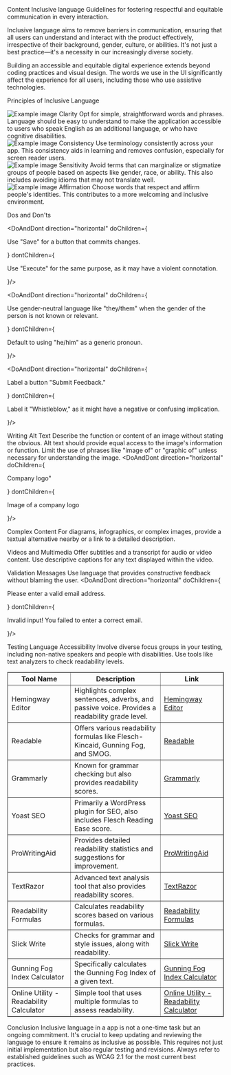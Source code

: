 
<Meta title="Content/Inclusive" />

<Unstyled>
  <Subheading>Content</Subheading>
  <Heading level="1">Inclusive language</Heading>
  <Lead>Guidelines for fostering respectful and equitable communication in every interaction.</Lead>

  Inclusive language aims to remove barriers in communication, ensuring that all users can understand and interact with the product effectively, irrespective of their background, gender, culture, or abilities. It's not just a best practice—it's a necessity in our increasingly diverse society.

  Building an accessible and equitable digital experience extends beyond coding practices and visual design. The words we use in the UI significantly affect the experience for all users, including those who use assistive technologies.

  <Heading level="2">Principles of Inclusive Language</Heading>

  <div class="grid grid-cols-2 gap-8">
  <div>
    <Image alt="Example image" src="https://placehold.co/500x250"/>
    <Heading level="3">Clarity</Heading>
    Opt for simple, straightforward words and phrases. Language should be easy to understand to make the application accessible to users who speak English as an additional language, or who have cognitive disabilities.
  </div>

  <div>
    <Image alt="Example image" src="https://placehold.co/500x250"/>
    <Heading level="3">Consistency</Heading>
    Use terminology consistently across your app. This consistency aids in learning and removes confusion, especially for screen reader users.
  </div>

<div>
    <Image alt="Example image" src="https://placehold.co/500x250"/>
  <Heading level="3">Sensitivity</Heading>
  Avoid terms that can marginalize or stigmatize groups of people based on aspects like gender, race, or ability. This also includes avoiding idioms that may not translate well.
</div>

<div>
    <Image alt="Example image" src="https://placehold.co/500x250"/>
  <Heading level="3">Affirmation</Heading>
  Choose words that respect and affirm people's identities. This contributes to a more welcoming and inclusive environment.
</div>
  </div>

  <Heading level="2">Dos and Don'ts</Heading>

  <DoAndDont direction="horizontal"  doChildren={<p>Use "Save" for a button that commits changes.</p>} 
          dontChildren={<p>Use "Execute" for the same purpose, as it may have a violent connotation.</p>}/>

  <DoAndDont direction="horizontal"  doChildren={<p>Use gender-neutral language like "they/them" when the gender of the person is not known or relevant.</p>} 
          dontChildren={<p>Default to using "he/him" as a generic pronoun.</p>}/>

  <DoAndDont direction="horizontal"  doChildren={<p>Label a button "Submit Feedback."</p>} 
          dontChildren={<p>Label it "Whistleblow," as it might have a negative or confusing implication.</p>}/>


  <Heading level="2">Writing Alt Text</Heading>
  Describe the function or content of an image without stating the obvious. Alt text should provide equal access to the image's information or function. Limit the use of phrases like "image of" or "graphic of" unless necessary for understanding the image.
  <DoAndDont direction="horizontal"  doChildren={<p>Company logo"</p>} 
          dontChildren={<p>Image of a company logo</p>}/>

  <Heading level="2">Complex Content</Heading>
  For diagrams, infographics, or complex images, provide a textual alternative nearby or a link to a detailed description.

  <Heading level="3">Videos and Multimedia</Heading>
  Offer subtitles and a transcript for audio or video content.
  Use descriptive captions for any text displayed within the video.

  <Heading level="3">Validation Messages</Heading>
  Use language that provides constructive feedback without blaming the user.
  <DoAndDont direction="horizontal"  doChildren={<p>Please enter a valid email address.</p>} 
          dontChildren={<p>Invalid input! You failed to enter a correct email.</p>}/>

  <Heading level="3">Testing Language Accessibility</Heading>
  Involve diverse focus groups in your testing, including non-native speakers and people with disabilities. Use tools like text analyzers to check readability levels.
  <table border="1">
    <thead>
      <tr>
        <th>Tool Name</th>
        <th>Description</th>
        <th>Link</th>
      </tr>
    </thead>
    <tbody>
      <tr>
        <td>Hemingway Editor</td>
        <td>Highlights complex sentences, adverbs, and passive voice. Provides a readability grade level.</td>
        <td><a href="http://www.hemingwayapp.com/" target="_blank">Hemingway Editor</a></td>
      </tr>
      <tr>
        <td>Readable</td>
        <td>Offers various readability formulas like Flesch-Kincaid, Gunning Fog, and SMOG.</td>
        <td><a href="https://readable.com/" target="_blank">Readable</a></td>
      </tr>
      <tr>
        <td>Grammarly</td>
        <td>Known for grammar checking but also provides readability scores.</td>
        <td><a href="https://www.grammarly.com/" target="_blank">Grammarly</a></td>
      </tr>
      <tr>
        <td>Yoast SEO</td>
        <td>Primarily a WordPress plugin for SEO, also includes Flesch Reading Ease score.</td>
        <td><a href="https://yoast.com/wordpress/plugins/seo/" target="_blank">Yoast SEO</a></td>
      </tr>
      <tr>
        <td>ProWritingAid</td>
        <td>Provides detailed readability statistics and suggestions for improvement.</td>
        <td><a href="https://prowritingaid.com/" target="_blank">ProWritingAid</a></td>
      </tr>
      <tr>
        <td>TextRazor</td>
        <td>Advanced text analysis tool that also provides readability scores.</td>
        <td><a href="https://www.textrazor.com/" target="_blank">TextRazor</a></td>
      </tr>
      <tr>
        <td>Readability Formulas</td>
        <td>Calculates readability scores based on various formulas.</td>
        <td><a href="http://www.readabilityformulas.com/" target="_blank">Readability Formulas</a></td>
      </tr>
      <tr>
        <td>Slick Write</td>
        <td>Checks for grammar and style issues, along with readability.</td>
        <td><a href="https://www.slickwrite.com/" target="_blank">Slick Write</a></td>
      </tr>
      <tr>
        <td>Gunning Fog Index Calculator</td>
        <td>Specifically calculates the Gunning Fog Index of a given text.</td>
        <td><a href="https://gunning-fog-index.com/" target="_blank">Gunning Fog Index Calculator</a></td>
      </tr>
      <tr>
        <td>Online Utility - Readability Calculator</td>
        <td>Simple tool that uses multiple formulas to assess readability.</td>
        <td><a href="https://www.online-utility.org/english/readability_test_and_improve.jsp" target="_blank">Online Utility - Readability Calculator</a></td>
      </tr>
    </tbody>
  </table>


  <Heading level="2">Conclusion</Heading>
  Inclusive language in a app is not a one-time task but an ongoing commitment. It's crucial to keep updating and reviewing the language to ensure it remains as inclusive as possible. This requires not just initial implementation but also regular testing and revisions. Always refer to established guidelines such as WCAG 2.1 for the most current best practices.

</Unstyled>